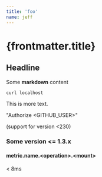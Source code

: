 ```yaml
---
title: 'foo'
name: jeff
---
```



# {frontmatter.title}

## Headline

<Test name={frontmatter.name} />

Some **markdown** content

<Dynamic />

```shell-session
curl localhost
```

This is more text.

"Authorize \<GITHUB_USER\>"

(support for version \<230)

### Some version \<= 1.3.x

#### metric.name.\<operation>.\<mount>

< 8ms
